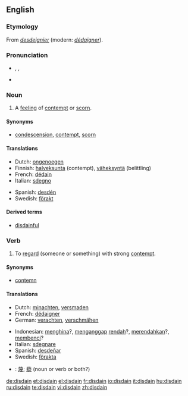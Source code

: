 {{wikipedia|dab=disdain}}
==English==

===Etymology===
From {{etyl|fro}} ''[[desdeignier]]'' (modern: ''[[dédaigner]]'').

===Pronunciation===
* {{enPR|dĭs-dān'}}, {{IPA|/dɪsˈdeɪn/}}, {{SAMPA|/dIs"deIn/}}
* {{rhymes|eɪn}}

===Noun===
{{en-noun|-}}

# {{uncountable}} A [[feeling]] of [[contempt]] or [[scorn]].

====Synonyms====
* [[condescension]], [[contempt]], [[scorn]]

====Translations====
{{top}}
* Dutch: [[ongenoegen]]
* Finnish: [[halveksunta]] (contempt), [[väheksyntä]] (belittling)
* French: [[dédain]] {{m}}
* Italian: [[sdegno]] {{m}}
{{mid}}
* Spanish: [[desdén]] {{m}}
* Swedish: [[förakt]]
{{bottom}}

====Derived terms====
* [[disdainful]]

===Verb===
{{en-verb}}

# {{transitive}} To [[regard]] (someone or something) with strong [[contempt]].

====Synonyms====
* [[contemn]]

====Translations====
{{top}}
* Dutch: [[minachten]], [[versmaden]]
* French: [[dédaigner]]
* German: [[verachten]], [[verschmähen]]
{{mid}}
* Indonesian: [[hina|menghina]]?, [[anggap|menganggap]] [[rendah]]?, [[rendah|merendahkan]]?, [[benci|membenci]]?
* Italian: [[sdegnare]]
* Spanish: [[desdeñar]]
* Swedish: [[förakta]]
{{bottom}}

{{checktrans}}

* {{ttbc|CJK Characters}}: [[蔑]]; [[藐]] (noun or verb or both?)

[[de:disdain]]
[[et:disdain]]
[[el:disdain]]
[[fr:disdain]]
[[io:disdain]]
[[it:disdain]]
[[hu:disdain]]
[[ru:disdain]]
[[te:disdain]]
[[vi:disdain]]
[[zh:disdain]]
